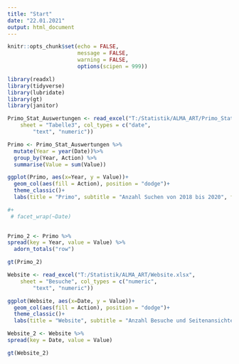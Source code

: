 ---
title: "Start"
date: "22.01.2021"
output: html_document
---

```{r setup, include=FALSE}
knitr::opts_chunk$set(echo = FALSE,
                      message = FALSE,
                      warning = FALSE,
                      options(scipen = 999))
```

```{r}
library(readxl)
library(tidyverse)
library(lubridate)
library(gt)
library(janitor)
```


```{r}
Primo_Stat_Auswertungen <- read_excel("T:/Statistik/ALMA_ART/Primo_Stat_Auswertungen.xlsx", 
    sheet = "Tabelle3", col_types = c("date", 
        "text", "numeric"))
```

```{r}
Primo <- Primo_Stat_Auswertungen %>%
  mutate(Year = year(Date))%>%
  group_by(Year, Action) %>%
  summarise(Value = sum(Value))
```

```{r}
ggplot(Primo, aes(x=Year, y = Value))+
  geom_col(aes(fill = Action), position = "dodge")+
  theme_classic()+
  labs(title = "Primo", subtitle = "Anzahl Suchen von 2018 bis 2020", fill = "Suchen", y = "", x = "Jahre")

#+
 # facet_wrap(~Date)
  
```

```{r}
Primo_2 <- Primo %>%
spread(key = Year, value = Value) %>%
  adorn_totals("row")
```


```{r}
gt(Primo_2)
```





```{r}
Website <- read_excel("T:/Statistik/ALMA_ART/Website.xlsx", 
    sheet = "Besuche", col_types = c("numeric", 
        "text", "numeric"))
```


```{r}
ggplot(Website, aes(x=Date, y = Value))+
  geom_col(aes(fill = Action), position = "dodge")+
  theme_classic()+
  labs(title = "Website", subtitle = "Anzahl Besuche und Seitenansichten von 2018 bis 2020", fill = "Besuche", y = "", x = "")
```
```{r}
Website_2 <- Website %>%
spread(key = Date, value = Value)
```

```{r}
gt(Website_2)
```
